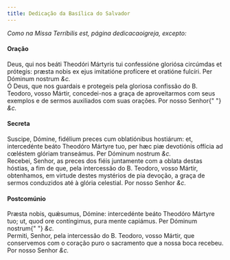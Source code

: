 ```yaml
---
title: Dedicação da Basílica do Salvador
---
```


<em>Como na Missa Terríbilis est, página dedicacaoigreja, excepto:</em>

<h4 class="text-center">Oração</h4>
<div class="container-fluid">
  <div class="row">
    <div class="col-6 dropcaps text-justify">
      Deus, qui nos beáti Theodóri Mártyris tui confessióne gloriósa circúmdas
      et prótegis: præsta nobis ex ejus imitatióne profícere et oratióne
      fulcíri. Per Dóminum nostrum <em>&c.</em>
    </div>
    <div class="col-6 dropcaps text-justify">
      Ó Deus, que nos guardais e protegeis pela gloriosa confissão do B.
      Teodoro, vosso Mártir, concedei-nos a graça de aproveitarmos com seus
      exemplos e de sermos auxiliados com suas orações. Por nosso Senhor{" "}
      <em>&c.</em>
    </div>
  </div>
</div>

<h4 class="text-center">Secreta</h4>
<div class="container-fluid">
  <div class="row">
    <div class="col-6 dropcaps text-justify">
      Suscipe, Dómine, fidélium preces cum oblatiónibus hostiárum: et,
      intercedénte beáto Theodóro Mártyre tuo, per hæc piæ devotiónis offícia ad
      cœléstem glóriam transeámus. Per Dóminum nostrum <em>&c.</em>
    </div>
    <div class="col-6 dropcaps text-justify">
      Recebei, Senhor, as preces dos fiéis juntamente com a oblata destas
      hóstias, a fim de que, pela intercessão do B. Teodoro, vosso Mártir,
      obtenhamos, em virtude destes mystérios de pia devoção, a graça de sermos
      conduzidos até à glória celestial. Por nosso Senhor <em>&c.</em>
    </div>
  </div>
</div>

<h4 class="text-center">Postcomúnio</h4>
<div class="container-fluid">
  <div class="row">
    <div class="col-6 dropcaps text-justify">
      Præsta nobis, quǽsumus, Dómine: intercedénte beáto Theodóro Mártyre tuo;
      ut, quod ore contíngimus, pura mente capiámus. Per Dóminum nostrum{" "}
      <em>&c.</em>
    </div>
    <div class="col-6 dropcaps text-justify">
      Permiti, Senhor, pela intercessão do B. Teodoro, vosso Mártir, que
      conservemos com o coração puro o sacramento que a nossa boca recebeu. Por
      nosso Senhor <em>&c.</em>
    </div>
  </div>
</div>

